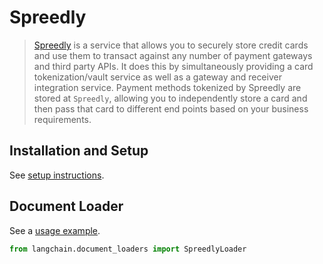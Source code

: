 # Spreedly

>[Spreedly](https://docs.spreedly.com/) is a service that allows you to securely store credit cards and use them to transact against any number of payment gateways and third party APIs. It does this by simultaneously providing a card tokenization/vault service as well as a gateway and receiver integration service. Payment methods tokenized by Spreedly are stored at `Spreedly`, allowing you to independently store a card and then pass that card to different end points based on your business requirements.
 
## Installation and Setup

See [setup instructions](/docs/modules/data_io/document_loaders/integrations/spreedly.ipynb).

## Document Loader

See a [usage example](/docs/modules/data_io/document_loaders/integrations/spreedly.ipynb).

```python
from langchain.document_loaders import SpreedlyLoader
```
